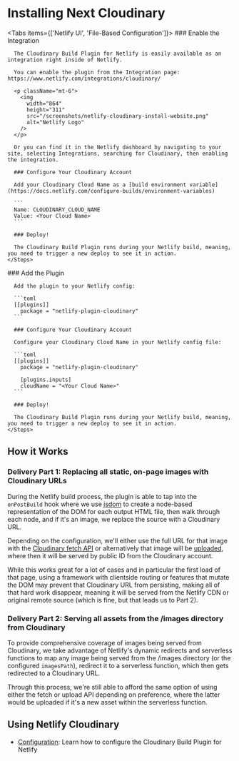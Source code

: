

<Head>
  <title>Installation - Netlify Cloudinary</title>
  <meta name="description" content="How to install the Cloudinary Build Plugin for Netlify." />
  <meta name="og:title" content="Installing Netlify Cloudinary" />
  <meta name="og:description" content="How to install the Cloudinary Build Plugin for Netlify." />
</Head>

<OgImage
  title="Installation"
  twitterTitle="Installing Netlify Cloudinary"
/>

# Installing Next Cloudinary

<Tabs items={['Netlify UI', 'File-Based Configuration']}>
  <Tab>
    <Steps>
      ### Enable the Integration

      The Cloudinary Build Plugin for Netlify is easily available as an integration right inside of Netlify.

      You can enable the plugin from the Integration page: https://www.netlify.com/integrations/cloudinary/

      <p className="mt-6">
        <img
          width="864"
          height="311"
          src="/screenshots/netlify-cloudinary-install-website.png"
          alt="Netlify Logo"
        />
      </p>

      Or you can find it in the Netlify dashboard by navigating to your site, selecting Integrations, searching for Cloudinary, then enabling the integration.

      ### Configure Your Cloudinary Account

      Add your Cloudinary Cloud Name as a [build environment variable](https://docs.netlify.com/configure-builds/environment-variables)

      ```
      Name: CLOUDINARY_CLOUD_NAME
      Value: <Your Cloud Name>
      ```

      ### Deploy!

      The Cloudinary Build Plugin runs during your Netlify build, meaning, you need to trigger a new deploy to see it in action.
    </Steps>
  </Tab>

  <Tab>
    <Steps>
      ### Add the Plugin

      Add the plugin to your Netlify config:

      ```toml
      [[plugins]]
        package = "netlify-plugin-cloudinary"
      ```

      ### Configure Your Cloudinary Account

      Configure your Cloudinary Cloud Name in your Netlify config file:

      ```toml
      [[plugins]]
        package = "netlify-plugin-cloudinary"

        [plugins.inputs]
        cloudName = "<Your Cloud Name>"
      ```

      ### Deploy!

      The Cloudinary Build Plugin runs during your Netlify build, meaning, you need to trigger a new deploy to see it in action.
    </Steps>
  </Tab>
</Tabs>

## How it Works

### Delivery Part 1: Replacing all static, on-page images with Cloudinary URLs

During the Netlify build process, the plugin is able to tap into the `onPostBuild` hook where we use [jsdom](https://github.com/jsdom/jsdom) to create a node-based representation of the DOM for each output HTML file, then walk through each node, and if it's an image, we replace the source with a Cloudinary URL.

Depending on the configuration, we'll either use the full URL for that image with the [Cloudinary fetch API](https://cloudinary.com/documentation/fetch_remote_images) or alternatively that image will be [uploaded](https://cloudinary.com/documentation/upload_images), where then it will be served by public ID from the Cloudinary account.

While this works great for a lot of cases and in particular the first load of that page, using a framework with clientside routing or features that mutate the DOM may prevent that Cloudinary URL from persisting, making all of that hard work disappear, meaning it will be served from the Netlify CDN or original remote source (which is fine, but that leads us to Part 2).

### Delivery Part 2: Serving all assets from the /images directory from Cloudinary

To provide comprehensive coverage of images being served from Cloudinary, we take advantage of Netlify's dynamic redirects and serverless functions to map any image being served from the /images directory (or the configured `imagesPath`), redirect it to a serverless function, which then gets redirected to a Cloudinary URL.

Through this process, we're still able to afford the same option of using either the fetch or upload API depending on preference, where the latter would be uploaded if it's a new asset within the serverless function.


## Using Netlify Cloudinary

* [Configuration](/configuration): Learn how to configure the Cloudinary Build Plugin for Netlify